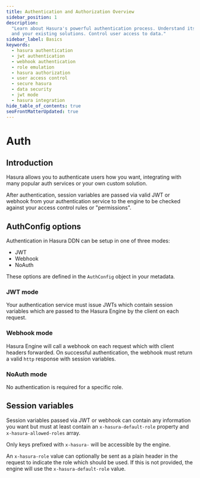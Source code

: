 ```yaml
---
title: Authentication and Authorization Overview
sidebar_position: 1
description:
  "Learn about Hasura's powerful authentication process. Understand its flexibility to use JWT, webhook, role emulation
  and your existing solutions. Control user access to data."
sidebar_label: Basics
keywords:
  - hasura authentication
  - jwt authentication
  - webhook authentication
  - role emulation
  - hasura authorization
  - user access control
  - secure hasura
  - data security
  - jwt mode
  - hasura integration
hide_table_of_contents: true
seoFrontMatterUpdated: true
---
```



# Auth

## Introduction

Hasura allows you to authenticate users how you want, integrating with many popular auth services or your own custom
solution.

After authentication, session variables are passed via valid JWT or webhook from your authentication service to the
engine to be checked against your access control rules or "permissions".

## AuthConfig options

Authentication in Hasura DDN can be setup in one of three modes:

- JWT
- Webhook
- NoAuth

These options are defined in the `AuthConfig` object in your metadata.

### JWT mode

Your authentication service must issue JWTs which contain session variables which are passed to the Hasura Engine by the
client on each request.

### Webhook mode

Hasura Engine will call a webhook on each request which with client headers forwarded. On successful authentication, the
webhook must return a valid `http` response with session variables.

### NoAuth mode

No authentication is required for a specific role.

## Session variables

Session variables passed via JWT or webhook can contain any information you want but must at least contain an
`x-hasura-default-role` property and `x-hasura-allowed-roles` array.

Only keys prefixed with `x-hasura-` will be accessible by the engine.

An `x-hasura-role` value can optionally be sent as a plain header in the request to indicate the role which should be
used. If this is not provided, the engine will use the `x-hasura-default-role` value.

